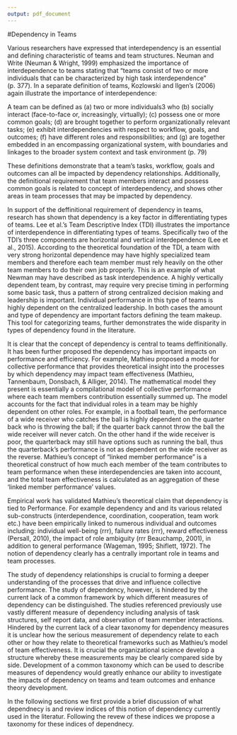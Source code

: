 ```yaml
---
output: pdf_document
---
```

#Dependency in Teams

Various researchers have expressed that interdependency is an essential and defining characteristic of teams and team structures. Neuman and Write (Neuman & Wright, 1999) emphasized the importance of interdependence to teams stating that "teams consist of two or more individuals that can be characterized by high task interdependence" (p. 377). In a separate definition of teams, Kozlowski and Ilgen's (2006) again illustrate the importance of interdependence:

\setlength{\leftskip}{2cm}
A team can be defined as (a) two or more individuals3 who (b) socially interact (face-to-face or, increasingly, virtually); (c) possess one or more common goals; (d) are brought together to perform organizationally relevant tasks; (e) exhibit interdependencies with respect to workflow, goals, and outcomes; (f) have different roles and responsibilities; and (g) are together embedded in an encompassing organizational system, with boundaries and linkages to the broader system context and task environment (p. 79)
\setlength{\leftskip}{0cm}

These definitions demonstrate that a team's tasks, workflow, goals and outcomes can all be impacted by dependency relationships. Additionally, the definitional requirement that team members interact and possess common goals is related to concept of interdependency, and shows other areas in team processes that may be impacted by dependency.

In support of the deffinitional requirement of dependency in teams, research has shown that dependency is a key factor in differentiating types of teams. Lee et al.'s Team Descriptive Index (TDI) illustrates the importance of interdependence in differentiating types of teams. Specifically two of the TDI's three components are horizontal and vertical interdependence (Lee et al., 2015). According to the theoretical foundation of the TDI, a team with very strong horizontal dependence may have highly specialized team members and therefore each team member must rely heavily on the other team members to do their own job properly. This is an example of what Newman may have described as task interdependence. A highly vertically dependent team, by contrast, may require very precise timing in performing some basic task, thus a pattern of strong centralized decision making and leadership is important. Individual performance in this type of teams is highly dependent on the centralized leadership. In both cases the amount and type of dependency are important factors defining the team makeup. This tool for categorizing teams, further demonstrates the wide disparity in types of dependency found in the literature.

It is clear that the concept of dependency is central to teams deffinitionally. It has been further proposed the dependency has important impacts on performance and efficiency. For example, Mathieu proposed a model for collective performance that provides theoretical insight into the processes by which dependency may impact team effectiveness (Mathieu, Tannenbaum, Donsbach, & Alliger, 2014). The mathematical model they present is essentially a compilational model of collective performance where each team members contribution essentially summed up. The model accounts for the fact that individual roles in a team may be highly dependent on other roles. For example, in a football team, the performance of a wide receiver who catches the ball is highly dependent on the quarter back who is throwing the ball; if the quarter back cannot throw the ball the wide receiver will never catch. On the other hand if the wide receiver is poor, the quarterback may still have options such as running the ball, thus the quarterback's performance is not as dependent on the wide receiver as the reverse. Mathieu's concept of "linked member performance" is a theoretical construct of how much each member of the team contributes to team performance when these interdependencies are taken into account, and the total team effectiveness is calculated as an aggregation of these 'linked member performance' values.

Empirical work has validated Mathieu's theoretical claim that dependency is tied to Performance. For example dependency and  and its various related sub-constructs (interdependence, coordination, cooperation, team work etc.) have been empirically linked to numerous individual and outcomes including: individual well-being (rrr), failure rates (rrr), reward effectiveness (Persall, 2010), the impact of role ambiguity (rrr Beauchamp, 2001), in addition to general performance (Wageman, 1995; Shiflett, 1972). The notion of dependency clearly has a centrally important role in teams and team processes.

The study of dependency relationships is crucial to forming a deeper understanding of the processes that drive and influence collective performance. The study of dependency, however, is hindered by the current lack of a common framework by which different measures of dependency can be distinguished. The studies referenced previously  use vastly different measure of dependency including analysis of task structures, self report data, and observation of team member interactions. Hindered by the current lack of a clear taxonomy for dependency measures it is unclear how the serious measurement of dependency relate to each other or how they relate to theoretical frameworks such as Mathieu's model of team effectiveness. It is crucial the organizational science develop a structure whereby these measurements may be clearly compared side by side. Development of a common taxonomy which can be used to describe measures of dependency would greatly enhance our ability to investigate the impacts of dependency on teams and team outcomes and enhance theory development.

In the following sections we first provide a brief discussion of what dependnecy is and review indices of this notion of dependency currently used in the literatur. Following the revew of these indices we propose a taxonomy for these indices of dependnecy. 